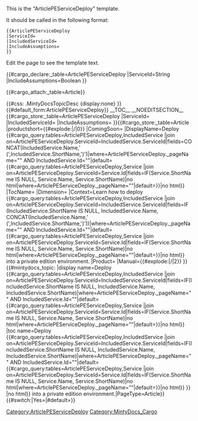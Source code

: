 <noinclude>
This is the "ArticlePEServiceDeploy" template.

It should be called in the following format:
<pre>
{{ArticlePEServiceDeploy
|ServiceId=
|IncludedServiceId=
|IncludeAssumptions=
}}


</pre>
Edit the page to see the template text.

{{#cargo_declare:_table=ArticlePEServiceDeploy
|ServiceId=String
|IncludeAssumptions=Boolean
}}

{{#cargo_attach:_table=Article}}

</noinclude>
<includeonly>{{#css: .MintyDocsTopicDesc {display:none} }}<!-- Hiding the topic description -->{{#default_form:ArticlePEServiceDeploy}}
[[Category:ArticlePEServiceDeploy]]__TOC__ <!-- For the TOC to appear -->
__NOEDITSECTION__ <!-- Hides the links to the Edit section -->
{{#cargo_store:_table=ArticlePEServiceDeploy
|ServiceId={{{ServiceId|}}}
|IncludedServiceId={{{IncludedServiceId|}}}
|IncludeAssumptions={{{IncludeAssumptions|}}}
}}{{#cargo_store:_table=Article
|productshort={{#explode:{{FULLPAGENAME}}|/|0}}
|ComingSoon={{{ComingSoon|}}}
|DisplayName=Deploy {{#cargo_query:tables=ArticlePEServiceDeploy,IncludedService
|join on=ArticlePEServiceDeploy.ServiceId=IncludedService.ServiceId|fields=CONCAT(IncludedService.Name,' (',IncludedService.ShortName,')')|where=ArticlePEServiceDeploy._pageName="{{FULLPAGENAME}}" AND IncludedService.Id="{{{IncludedServiceId|}}}"|default={{#cargo_query:tables=ArticlePEServiceDeploy,Service
|join on=ArticlePEServiceDeploy.ServiceId=Service.Id|fields=IF(Service.ShortName IS NULL, Service.Name, Service.ShortName)|no html|where=ArticlePEServiceDeploy._pageName="{{FULLPAGENAME}}"|default=}}|no html}}
|TocName={{{TocName|}}}
|Dimension={{{Dimension|}}}
|Context=Learn how to deploy {{#cargo_query:tables=ArticlePEServiceDeploy,IncludedService
|join on=ArticlePEServiceDeploy.ServiceId=IncludedService.ServiceId|fields=IF (IncludedService.ShortName IS NULL, IncludedService.Name, CONCAT(IncludedService.Name,' (',IncludedService.ShortName,')'))|where=ArticlePEServiceDeploy._pageName="{{FULLPAGENAME}}" AND IncludedService.Id="{{{IncludedServiceId|}}}"|default={{#cargo_query:tables=ArticlePEServiceDeploy,Service
|join on=ArticlePEServiceDeploy.ServiceId=Service.Id|fields=IF(Service.ShortName IS NULL, Service.Name, Service.ShortName)|no html|where=ArticlePEServiceDeploy._pageName="{{FULLPAGENAME}}"|default=}}|no html}} into a private edition environment.
|Product={{MINTYDOCSPRODUCT}}
|Manual={{#explode:{{FULLPAGENAME}}|/|2}}
}}<!-- Set MintyDocs topic-->{{#mintydocs_topic:
|display name=Deploy {{#cargo_query:tables=ArticlePEServiceDeploy,IncludedService
|join on=ArticlePEServiceDeploy.ServiceId=IncludedService.ServiceId|fields=IF(IncludedService.ShortName IS NULL, IncludedService.Name, IncludedService.ShortName)|where=ArticlePEServiceDeploy._pageName="{{FULLPAGENAME}}" AND IncludedService.Id="{{{IncludedServiceId|}}}"|default={{#cargo_query:tables=ArticlePEServiceDeploy,Service
|join on=ArticlePEServiceDeploy.ServiceId=Service.Id|fields=IF(Service.ShortName IS NULL, Service.Name, Service.ShortName)|no html|where=ArticlePEServiceDeploy._pageName="{{FULLPAGENAME}}"|default=}}|no html}}
|toc name=Deploy {{#cargo_query:tables=ArticlePEServiceDeploy,IncludedService
|join on=ArticlePEServiceDeploy.ServiceId=IncludedService.ServiceId|fields=IF(IncludedService.ShortName IS NULL, IncludedService.Name, IncludedService.ShortName)|where=ArticlePEServiceDeploy._pageName="{{FULLPAGENAME}}" AND IncludedService.Id="{{{IncludedServiceId|}}}"|default={{#cargo_query:tables=ArticlePEServiceDeploy,Service
|join on=ArticlePEServiceDeploy.ServiceId=Service.Id|fields=IF(Service.ShortName IS NULL, Service.Name, Service.ShortName)|no html|where=ArticlePEServiceDeploy._pageName="{{FULLPAGENAME}}"|default=}}|no html}}
}}<!-- Defining the EPPO Header; all parameters need to be passed to it -->{{EPPOHead|Role={{{Role|}}}|ComingSoon={{{ComingSoon|}}}|Dimension={{{Dimension|}}}|Context=Learn how to deploy {{#cargo_query:tables=ArticlePEServiceDeploy,IncludedService
|join on=ArticlePEServiceDeploy.ServiceId=IncludedService.ServiceId|fields=IF (IncludedService.ShortName IS NULL, IncludedService.Name, CONCAT(IncludedService.Name,' (',IncludedService.ShortName,')'))|where=ArticlePEServiceDeploy._pageName="{{FULLPAGENAME}}" AND IncludedService.Id="{{{IncludedServiceId|}}}"|default={{#cargo_query:tables=ArticlePEServiceDeploy,Service
|join on=ArticlePEServiceDeploy.ServiceId=Service.Id|fields=IF(Service.ShortName IS NULL, Service.Name, Service.ShortName)|no html|where=ArticlePEServiceDeploy._pageName="{{FULLPAGENAME}}"|default=}}|no html}} into a private edition environment.|PageType=Article}}
{{#switch:{{{IncludeAssumptions|}}}|Yes={{Template:fad4ebcb-b064-4403-88b0-61809001e2cb}}|#default=}}
{{{Section|}}}
</includeonly><noinclude>[[Category:MintyDocs_Cargo]]</noinclude>